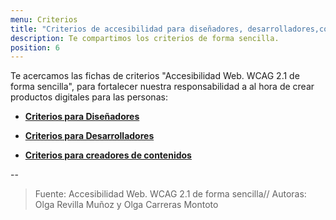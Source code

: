 ```yaml
---
menu: Criterios
title: "Criterios de accesibilidad para diseñadores, desarrolladores,contenidos"
description: Te compartimos los criterios de forma sencilla.
position: 6
---
```


Te acercamos las fichas de criterios "Accesibilidad Web. WCAG 2.1 de forma sencilla",  para fortalecer nuestra responsabilidad a al hora de crear productos digitales para las personas:

   * [**Criterios para Diseñadores**](https://gcba.github.io/estandares/pautas/accesibilidad/criterios/para_dise%C3%B1adores/)

   * [**Criterios para Desarrolladores**](https://gcba.github.io/estandares/pautas/accesibilidad/criterios/para_desarroladores/)

   * [**Criterios para creadores de contenidos**](https://gcba.github.io/estandares/pautas/accesibilidad/criterios/para_contenidos/)


--

> Fuente: Accesibilidad Web. WCAG 2.1 de forma sencilla// 
Autoras: Olga Revilla Muñoz y Olga Carreras Montoto

